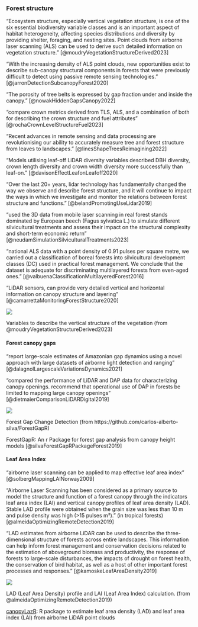 
### Forest structure

"Ecosystem structure, especially vertical vegetation structure, is one of the six essential biodiversity variable classes and is an important aspect of habitat heterogeneity, affecting species distributions and diversity by providing shelter, foraging, and nesting sites. Point clouds from airborne laser scanning (ALS) can be used to derive such detailed information on vegetation structure." [@moudryVegetationStructureDerived2023]

"With the increasing density of ALS point clouds, new opportunities exist to describe sub-canopy structural components in forests that were previously difficult to detect using passive remote sensing technologies." [@jarronDetectionSubcanopyForest2020]

"The porosity of tree belts is expressed by gap fraction under and inside the canopy." [@nowakHiddenGapsCanopy2022]

"compare crown metrics derived from TLS, ALS, and a combination of both for describing the crown structure and fuel attributes" [@rochaCrownLevelStructureFuel2023]

"Recent advances in remote sensing and data processing are revolutionising our ability to accurately measure tree and forest structure from leaves to landscapes." [@linesShapeTreesReimagining2022]

"Models utilising leaf-off LiDAR diversity variables described DBH diversity, crown length diversity and crown width diversity more successfully than leaf-on." [@davisonEffectLeafonLeafoff2020]

"Over the last 20+ years, lidar technology has fundamentally changed the way we observe and describe forest structure, and it will continue to impact the ways in which we investigate
and monitor the relations between forest structure and functions."  [@belandPromotingUseLidar2019]


"used the 3D data from mobile laser scanning in real forest stands dominated by European beech (Fagus sylvatica L.) to simulate different silvicultural treatments and assess their impact on the structural complexity and short-term economic return" [@neudamSimulationSilviculturalTreatments2023]

"national ALS data with a point density of 0.91 pulses per square metre, we carried out a classification of boreal forests into silvicultural development classes (DC) used in practical forest management. We conclude that the dataset is adequate for discriminating multilayered forests from even-aged ones." [@valbuenaClassificationMultilayeredForest2016]

"LiDAR sensors, can provide very detailed vertical and horizontal information on canopy structure and layering" [@camarrettaMonitoringForestStructure2020]

::: {#fig-forest-structure}
![](https://onlinelibrary.wiley.com/cms/asset/a1635e91-2b86-4c09-8fdd-e7a43ee1ca9a/ddi13644-fig-0001-m.jpg)

Variables to describe the vertical structure of the vegetation (from @moudryVegetationStructureDerived2023)
:::


#### Forest canopy gaps

"report large-scale estimates of Amazonian gap dynamics using a novel approach with large datasets of airborne light detection and ranging" [@dalagnolLargescaleVariationsDynamics2021]

"compared the performance of LiDAR and DAP data for characterizing canopy openings. 
recommend that operational use of DAP in forests be limited to mapping large canopy openings" [@dietmaierComparisonLiDARDigital2019]

::: {#fig-canopy-gaps}
![](https://raw.githubusercontent.com/carlos-alberto-silva/ForestGapR/master/readme/fig_4.png)

Forest Gap Change Detection (from https://github.com/carlos-alberto-silva/ForestGapR)
:::

ForestGapR: An r Package for forest gap analysis from canopy height models [@silvaForestGapRPackageForest2019]

#### Leaf Area Index

"airborne laser scanning can be applied to map effective leaf area
index" [@solbergMappingLAINorway2009]

"Airborne Laser Scanning has been considered as a primary source to model the structure and function of a forest canopy through the indicators leaf area index (LAI) and vertical canopy profiles of leaf area density (LAD). Stable LAD profile were obtained when the grain size was less than 10 m and pulse density was high (>15 pulses m²)." (in tropical forests) [@almeidaOptimizingRemoteDetection2019]

"LAD estimates from airborne LiDAR can be used to describe the three-dimensional structure of forests across entire landscapes. This information can help inform forest management and conservation decisions related to the estimation of aboveground biomass and productivity, the response of forests to large-scale disturbances, the impacts of drought on forest health, the conservation of bird habitat, as well as a host of other important forest processes and responses." [@kamoskeLeafAreaDensity2019]


::: {#fig-lai}
![](https://www.researchgate.net/profile/Danilo-Almeida/publication/330203798/figure/fig4/AS:712488966447105@1546882015531/LAD-Leaf-Area-Density-profile-and-LAI-Leaf-Area-Index-calculation-Gray-voxels.ppm)

LAD (Leaf Area Density) profile and LAI (Leaf Area Index) calculation. (from @almeidaOptimizingRemoteDetection2019)
:::

[canopyLazR](https://github.com/akamoske/canopyLazR): R package to estimate leaf area density (LAD) and leaf area index (LAI) from airborne LiDAR point clouds